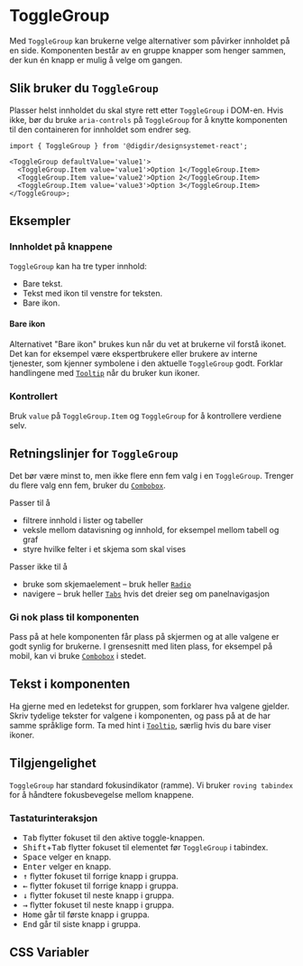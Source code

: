 
<Meta of={ToggleGroupStories} />

# ToggleGroup

Med `ToggleGroup` kan brukerne velge alternativer som påvirker innholdet på en side. Komponenten består av en gruppe knapper som henger sammen, der kun én knapp er mulig å velge om gangen.

<Primary />
<Controls />

## Slik bruker du `ToggleGroup`

Plasser helst innholdet du skal styre rett etter `ToggleGroup` i DOM-en. Hvis ikke, bør du bruke `aria-controls` på `ToggleGroup` for å knytte komponenten til den containeren for innholdet som endrer seg.

```tsx
import { ToggleGroup } from '@digdir/designsystemet-react';

<ToggleGroup defaultValue='value1'>
  <ToggleGroup.Item value='value1'>Option 1</ToggleGroup.Item>
  <ToggleGroup.Item value='value2'>Option 2</ToggleGroup.Item>
  <ToggleGroup.Item value='value3'>Option 3</ToggleGroup.Item>
</ToggleGroup>;
```

## Eksempler

### Innholdet på knappene
`ToggleGroup` kan ha tre typer innhold:
- Bare tekst.
- Tekst med ikon til venstre for teksten.
- Bare ikon.

#### Bare ikon
Alternativet "Bare ikon" brukes kun når du vet at brukerne vil forstå ikonet. Det kan for eksempel være ekspertbrukere eller brukere av interne tjenester, som kjenner symbolene i den aktuelle `ToggleGroup` godt. Forklar handlingene med [`Tooltip`](/docs/komponenter-tooltip--docs) når du bruker kun ikoner. 


<Canvas of={ToggleGroupStories.OnlyIcons} />

### Kontrollert
Bruk `value` på `ToggleGroup.Item` og `ToggleGroup` for å kontrollere verdiene selv.

<Canvas of={ToggleGroupStories.Kontrollert} />


## Retningslinjer for `ToggleGroup`

Det bør være minst to, men ikke flere enn fem valg i en `ToggleGroup`. Trenger du flere valg enn fem, bruker du [`Combobox`](/docs/komponenter-combobox--docs).

Passer til å

- filtrere innhold i lister og tabeller
- veksle mellom datavisning og innhold, for eksempel mellom tabell og graf
- styre hvilke felter i et skjema som skal vises

Passer ikke til å

- bruke som skjemaelement – bruk heller [`Radio`](/docs/komponenter-radio--docs)
- navigere – bruk heller [`Tabs`](/docs/komponenter-tabs--docs) hvis det dreier seg om panelnavigasjon

### Gi nok plass til komponenten

Pass på at hele komponenten får plass på skjermen og at alle valgene er godt synlig for brukerne. I grensesnitt med liten plass, for eksempel på mobil, kan vi bruke [`Combobox`](/docs/komponenter-combobox--docs) i stedet.

## Tekst i komponenten 

Ha gjerne med en ledetekst for gruppen, som forklarer hva valgene gjelder. Skriv tydelige tekster for valgene i komponenten, og pass på at de har samme språklige form. Ta med hint i [`Tooltip`](/docs/komponenter-tooltip--docs), særlig hvis du bare viser ikoner.

## Tilgjengelighet

`ToggleGroup` har standard fokusindikator (ramme).
Vi bruker `roving tabindex` for å håndtere fokusbevegelse mellom knappene.

### Tastaturinteraksjon 

- <kbd>Tab</kbd> flytter fokuset til den aktive toggle-knappen.
- <kbd>Shift</kbd>+<kbd>Tab</kbd> flytter fokuset til elementet før `ToggleGroup` i tabindex.
- <kbd>Space</kbd> velger en knapp.
- <kbd>Enter</kbd> velger en knapp.
- <kbd data-icon>↑</kbd> flytter fokuset til forrige knapp i gruppa.
- <kbd data-icon>←</kbd> flytter fokuset til forrige knapp i gruppa.
- <kbd data-icon>↓</kbd> flytter fokuset til neste knapp i gruppa.
- <kbd data-icon>→</kbd> flytter fokuset til neste knapp i gruppa.
- <kbd>Home</kbd> går til første knapp i gruppa.
- <kbd>End</kbd> går til siste knapp i gruppa.


## CSS Variabler

<CssVariables css={css} />
